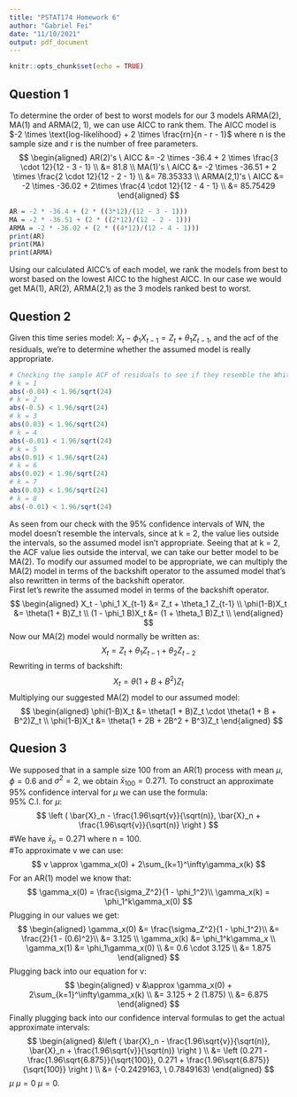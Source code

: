 ---
title: "PSTAT174 Homework 6"
author: "Gabriel Fei"
date: "11/10/2021"
output: pdf_document
---

```{r setup, include=FALSE}
knitr::opts_chunk$set(echo = TRUE)
```

## Question 1

To determine the order of best to worst models for our 3 models ARMA(2), MA(1) and ARMA(2, 1), we can use AICC to rank them. The AICC model is $-2 \times \text{log-likelihood} + 2 \times \frac{rn}{n - r - 1}$ where n is the sample size and r is the number of free parameters. 
$$
\begin{aligned}
AR(2)'s \ AICC &= -2 \times -36.4 + 2 \times \frac{3 \cdot 12}{12 - 3 - 1} \\
&= 81.8 \\
MA(1)'s \ AICC &= -2 \times -36.51 + 2 \times \frac{2 \cdot 12}{12 - 2 - 1} \\
&= 78.35333 \\
ARMA(2,1)'s \ AICC &= -2 \times -36.02 + 2\times \frac{4 \cdot 12}{12 - 4 - 1} \\
&= 85.75429
\end{aligned}
$$
```{r}
AR = -2 * -36.4 + (2 * ((3*12)/(12 - 3 - 1)))
MA = -2 * -36.51 + (2 * ((2*12)/(12 - 2 - 1)))
ARMA = -2 * -36.02 + (2 * ((4*12)/(12 - 4 - 1)))
print(AR)
print(MA)
print(ARMA)
```
Using our calculated AICC's of each model, we rank the models from best to worst based on the lowest AICC to the highest AICC. In our case we would get MA(1), AR(2), ARMA(2,1) as the 3 models ranked best to worst. \textbf{So our answer is C.}

## Question 2

Given this time series model: $X_t - \phi_1 X_{t-1} = Z_t + \theta_1 Z_{t-1}$, and the acf of the residuals, we're to determine whether the assumed model is really appropriate.
```{r}
# Checking the sample ACF of residuals to see if they resemble the White Noise 95% confidence interval 
# k = 1
abs(-0.04) < 1.96/sqrt(24)
# k = 2
abs(-0.5) < 1.96/sqrt(24)
# k = 3
abs(0.03) < 1.96/sqrt(24)
# k = 4
abs(-0.01) < 1.96/sqrt(24)
# k = 5
abs(0.01) < 1.96/sqrt(24)
# k = 6
abs(0.02) < 1.96/sqrt(24)
# k = 7
abs(0.03) < 1.96/sqrt(24)
# k = 8
abs(-0.01) < 1.96/sqrt(24)
```
As seen from our check with the 95% confidence intervals of WN, the model doesn't resemble the intervals, since at k = 2, the value lies outside the intervals, so the assumed model isn't appropriate. Seeing that at k = 2, the ACF value lies outside the interval, we can take our better model to be MA(2). To modify our assumed model to be appropriate, we can multiply the MA(2) model in terms of the backshift operator to the assumed model that's also rewritten in terms of the backshift operator. \
First let's rewrite the assumed model in terms of the backshift operator.
$$
\begin{aligned}
X_t - \phi_1 X_{t-1} &= Z_t + \theta_1 Z_{t-1} \\
\phi(1-B)X_t &= \theta(1 + B)Z_t \\
(1 - \phi_1 B)X_t &= (1 + \theta_1 B)Z_t \\
\end{aligned}
$$
Now our MA(2) model would normally be written as:
$$
X_t = Z_t + \theta_1Z_{t-1} + \theta_2 Z_{t-2}
$$
Rewriting in terms of backshift:
$$
X_t = \theta(1 +  B + B^2)Z_t
$$
Multiplying our suggested MA(2) model to our assumed model:
$$
\begin{aligned}
\phi(1-B)X_t &= \theta(1 + B)Z_t \cdot \theta(1 +  B + B^2)Z_t \\
\phi(1-B)X_t &= \theta(1 + 2B + 2B^2 + B^3)Z_t
\end{aligned}
$$
\textbf{From our newly modified model we can see that this is an ARMA(1, 3) model, so the newly suggested model would be an ARMA(1, 3) model.} 

## Quesion 3

We supposed that in a sample size 100 from an AR(1) process with mean $\mu, \phi = 0.6$ and $\sigma^2 = 2$, we obtain $\bar{x}_{100} = 0.271$. To construct an approximate 95% confidence interval for $\mu$ we can use the formula:\
95% C.I. for $\mu$:
$$
\left ( \bar{X}_n - \frac{1.96\sqrt{v}}{\sqrt(n)}, \bar{X}_n + \frac{1.96\sqrt{v}}{\sqrt(n)} \right )
$$
#We have $\bar{x}_n = 0.271$ where n = 100. \
#To approximate v we can use:
$$
v \approx \gamma_x(0) + 2\sum_{k=1}^\infty\gamma_x(k)
$$
For an AR(1) model we know that:
$$
\gamma_x(0) = \frac{\sigma_Z^2}{1 - \phi_1^2}\\
\gamma_x(k) = \phi_1^k\gamma_x(0)
$$
Plugging in our values we get:
$$
\begin{aligned}
\gamma_x(0) &= \frac{\sigma_Z^2}{1 - \phi_1^2}\\
&= \frac{2}{1 - (0.6)^2}\\
&= 3.125 \\
\gamma_x(k) &= \phi_1^k\gamma_x \\
\gamma_x(1) &= \phi_1\gamma_x(0) \\
&= 0.6 \cdot 3.125 \\
&= 1.875
\end{aligned}
$$
Plugging back into our equation for v:
$$
\begin{aligned}
v &\approx \gamma_x(0) + 2\sum_{k=1}^\infty\gamma_x(k) \\
&= 3.125 + 2 (1.875) \\
&= 6.875
\end{aligned}
$$
Finally plugging back into our confidence interval formulas to get the actual approximate intervals:
$$
\begin{aligned}
&\left ( \bar{X}_n - \frac{1.96\sqrt{v}}{\sqrt(n)}, \bar{X}_n + \frac{1.96\sqrt{v}}{\sqrt(n)} \right ) \\
&= \left (0.271 - \frac{1.96\sqrt{6.875}}{\sqrt{100}}, 0.271 + \frac{1.96\sqrt{6.875}}{\sqrt{100}} \right ) \\
&= (-0.2429163, \ 0.7849163)
\end{aligned}
$$
\textbf{We can see that given this confidence interval of } $\mu$ \textbf{: (-0.2429163,  0.7849163), that }$\mu = 0$ \textbf{does lie in between the interval so the data is compatible with the hypothesis that }$\mu = 0$.